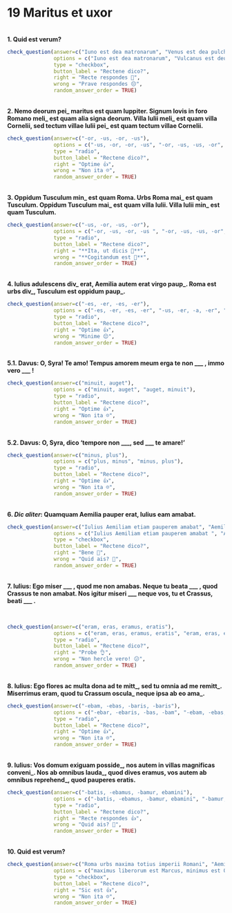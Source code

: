# 19 Maritus et uxor

</br>
**1. Quid est verum?**

```r
check_question(answer=c("Iuno est dea matronarum", "Venus est dea pulchritudinis"),
               options = c("Iuno est dea matronarum", "Vulcanus est deus amoris", "Venus est dea pulchritudinis", "Cupido et Venus coniuges sunt"),
               type = "checkbox",
               button_label = "Rectene dico?",
               right = "Recte respondes 🙂",
               wrong = "Prave respondes 😔",
               random_answer_order = TRUE)
```

</br>
**2. Nemo deorum pei_ maritus est quam Iuppiter. Signum Iovis in foro Romano meli_ est quam alia signa deorum. Villa Iulii meli_ est quam villa Cornelii, sed tectum villae Iulii pei_ est quam tectum villae Cornelii.**


```r
check_question(answer=c("-or, -us, -or, -us"),
               options = c("-us, -or, -or, -us", "-or, -us, -us, -or", "-or, -us, -or, -us", "-us, -or, -us, -or"),
               type = "radio",
               button_label = "Rectene dico?",
               right = "Optime 👍",
               wrong = "Non ita ☹️",
               random_answer_order = TRUE)
```


</br>
**3. Oppidum Tusculum min_ est quam Roma. Urbs Roma mai_ est quam Tusculum. Oppidum Tusculum mai_ est quam villa Iulii. Villa Iulii min_ est quam Tusculum.**

```r
check_question(answer=c("-us, -or, -us, -or"),
               options = c("-or, -us, -or, -us ", "-or, -us, -us, -or", "-us, -or, -us, -or", "-us, -or, -or, -us"),
               type = "radio",
               button_label = "Rectene dico?",
               right = "**Ita, ut dicis 👏**",
               wrong = "**Cogitandum est 🤔**",
               random_answer_order = TRUE)
```


</br>
**4. Iulius adulescens div_ erat, Aemilia autem erat virgo paup_. Roma est urbs div_, Tusculum est oppidum paup_.**


```r
check_question(answer=c("-es, -er, -es, -er"),
               options = c("-es, -er, -es, -er", "-us, -er, -a, -er", "-us, -era, -a, -erum", "-es, -era, -es, -erum"),
               type = "radio",
               button_label = "Rectene dico?",
               right = "Optime 👍",
               wrong = "Minime 😔",
               random_answer_order = TRUE)
```

</br>
**5.1. Davus: O, Syra! Te amo! Tempus amorem meum erga te non \_\_\_ , immo vero \_\_\_ !**

```r
check_question(answer=c("minuit, auget"),
               options = c("minuit, auget", "auget, minuit"),
               type = "radio",
               button_label = "Rectene dico?",
               right = "Optime 👍",
               wrong = "Non ita ☹️",
               random_answer_order = TRUE)
```

</br>
**5.2. Davus: O, Syra, dico 'tempore non \_\_\_, sed \_\_\_ te amare!'**

```r
check_question(answer=c("minus, plus"),
               options = c("plus, minus", "minus, plus"),
               type = "radio",
               button_label = "Rectene dico?",
               right = "Optime 👍",
               wrong = "Non ita ☹️",
               random_answer_order = TRUE)
```

</br>
**6. _Dic aliter_: Quamquam Aemilia pauper erat, Iulius eam amabat.**

```r
check_question(answer=c("Iulius Aemiliam etiam pauperem amabat", "Aemilia pauper erat, sed tamen Iulius eam amabat"),
               options = c("Iulius Aemiliam etiam pauperem amabat ", "Aemilia pauper erat, sed tamen Iulius eam amabat", "Aemilia pauper erat, Iulius enim eam amabat", "Aemilia pauper erat, Iulius igitur eam amabat"),
               type = "checkbox",
               button_label = "Rectene dico?",
               right = "Bene 🙂",
               wrong = "Quid ais? 🤨",
               random_answer_order = TRUE)
```

</br>
**7. Iulius: Ego miser \_\_\_ , quod me non amabas. Neque tu beata \_\_\_ , quod Crassus te non amabat. Nos igitur miseri \_\_\_ neque vos, tu et Crassus, beati \_\_\_ .**



</br>

```r
check_question(answer=c("eram, eras, eramus, eratis"),
               options = c("eram, eras, eramus, eratis", "eram, eras, eratis, eramus", "eramus, eratis, eram, eras", "eramus, eratis, eras, eram"),
               type = "radio",
               button_label = "Rectene dico?",
               right = "Probe 👌",
               wrong = "Non hercle vero! 😕",
               random_answer_order = TRUE)
```

</br>
**8. Iulius: Ego flores ac multa dona ad te mitt_, sed tu omnia ad me remitt_. Miserrimus eram, quod tu Crassum oscula_ neque ipsa ab eo ama_.**

```r
check_question(answer=c("-ebam, -ebas, -baris, -baris"),
               options = c("-ebar, -ebaris, -bas, -bam", "-ebam, -ebas, -baris, -bas", "-ebar, -ebaris, -bam, -bas", "-ebam, -ebas, -baris, -baris"),
               type = "radio",
               button_label = "Rectene dico?",
               right = "Optime 👍",
               wrong = "Non ita ☹️",
               random_answer_order = TRUE)
```

</br>
**9. Iulius: Vos domum exiguam posside_, nos autem in villas magnificas conveni_. Nos ab omnibus lauda_, quod dives eramus, vos autem ab omnibus reprehend_, quod pauperes eratis.**

```r
check_question(answer=c("-batis, -ebamus, -bamur, ebamini"),
               options = c("-batis, -ebamus, -bamur, ebamini", "-bamur, -ebamini, -bamus, -ebatis", "-batis, -ebamus, -bamini, -ebamur", "-bamur, -ebamini, -batis, -ebamus"),
               type = "radio",
               button_label = "Rectene dico?",
               right = "Recte respondes 👍",
               wrong = "Quid ais? 🤨",
               random_answer_order = TRUE)
```

</br>
**10. Quid est verum?**

```r
check_question(answer=c("Roma urbs maxima totius imperii Romani", "Aemilia Iulium 'virum optimum' appellat"),
               options = c("maximus liberorum est Marcus, minimus est Quintus", "Roma urbs maxima totius imperii Romani", "Aemilia est pessima omnium uxorum", "Aemilia Iulium 'virum optimum' appellat"),
               type = "checkbox",
               button_label = "Rectene dico?",
               right = "Sic est 👍",
               wrong = "Non ita ☹️",
               random_answer_order = TRUE)
```


